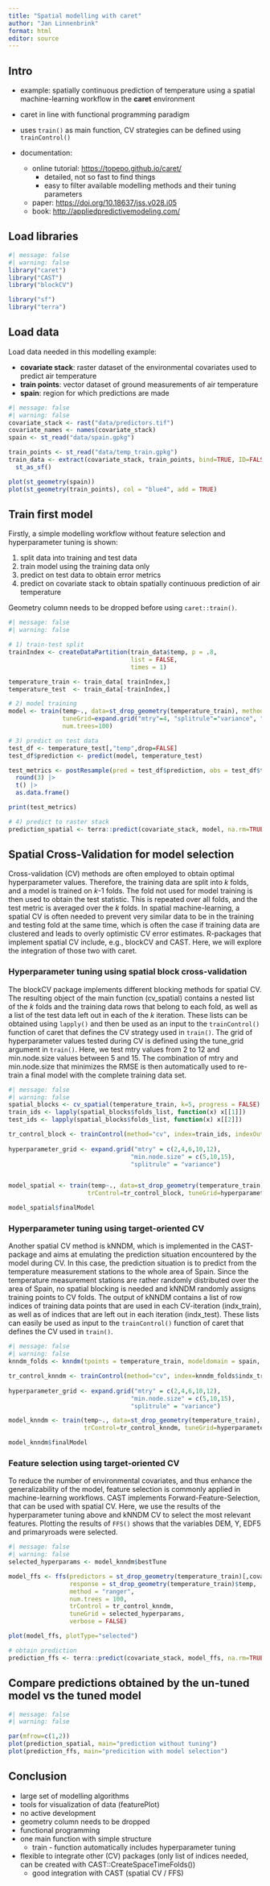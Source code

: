 ```yaml
---
title: "Spatial modelling with caret"
author: "Jan Linnenbrink"
format: html
editor: source
---
```


## Intro
- example: spatially continuous prediction of temperature using a spatial machine-learning workflow in the **caret** environment

- caret in line with functional programming paradigm
- uses `train()` as main function, CV strategies can be defined using `trainControl()`
- documentation:
  - online tutorial: <https://topepo.github.io/caret/>
    - detailed, not so fast to find things
    - easy to filter available modelling methods and their tuning parameters
  - paper: <https://doi.org/10.18637/jss.v028.i05>
  - book: <http://appliedpredictivemodeling.com/>
  

## Load libraries
``` r
#| message: false
#| warning: false
library("caret")
library("CAST")
library("blockCV")

library("sf")
library("terra")

```


## Load data

Load data needed in this modelling example:

- **covariate stack**: raster dataset of the environmental covariates used to predict air temperature
- **train points**: vector dataset of ground measurements of air temperature
- **spain**: region for which predictions are made

```r
#| message: false
#| warning: false
covariate_stack <- rast("data/predictors.tif")
covariate_names <- names(covariate_stack)
spain <- st_read("data/spain.gpkg")

train_points <- st_read("data/temp_train.gpkg")
train_data <- extract(covariate_stack, train_points, bind=TRUE, ID=FALSE) |> 
  st_as_sf()

plot(st_geometry(spain))
plot(st_geometry(train_points), col = "blue4", add = TRUE)

```



## Train first model

Firstly, a simple modelling workflow without feature selection and hyperparameter tuning is shown:

1) split data into training and test data
2) train model using the training data only
3) predict on test data to obtain error metrics
4) predict on covariate stack to obtain spatially continuous prediction of air temperature

::: {.callout-note}
Geometry column needs to be dropped before using `caret::train()`.
:::

```r
#| message: false
#| warning: false

# 1) train-test split
trainIndex <- createDataPartition(train_data$temp, p = .8, 
                                  list = FALSE, 
                                  times = 1)

temperature_train <- train_data[ trainIndex,]
temperature_test  <- train_data[-trainIndex,]

# 2) model training
model <- train(temp~., data=st_drop_geometry(temperature_train), method="ranger",
               tuneGrid=expand.grid("mtry"=4, "splitrule"="variance", "min.node.size"=5),
               num.trees=100)

# 3) predict on test data
test_df <- temperature_test[,"temp",drop=FALSE]
test_df$prediction <- predict(model, temperature_test)

test_metrics <- postResample(pred = test_df$prediction, obs = test_df$temp) |> 
  round(3) |> 
  t() |> 
  as.data.frame()

print(test_metrics)

# 4) predict to raster stack
prediction_spatial <- terra::predict(covariate_stack, model, na.rm=TRUE)
```


## Spatial Cross-Validation for model selection
Cross-validation (CV) methods are often employed to obtain optimal hyperparameter values. Therefore, the training data are split into  $k$ folds, and a model is trained on $k$-1 folds. The fold not used for model training is then used to obtain the test statistic. This is repeated over all folds, and the test metric is averaged over the $k$ folds. In spatial machine-learning, a spatial CV is often needed to prevent very similar data to be in the training and testing fold at the same time, which is often the case if training data are clustered and leads to overly optimistic CV error estimates.
R-packages that implement spatial CV include, e.g., blockCV and CAST. Here, we will explore the integration of those two with caret.

### Hyperparameter tuning using spatial block cross-validation
The blockCV package implements different blocking methods for spatial CV. The resulting object of the main function (cv_spatial) contains a nested list of the $k$ folds and the training data rows that belong to each fold, as well as a list of the test data left out in each of the $k$ iteration. These lists can be obtained using `lapply()` and then be used as an input to the `trainControl()` function of caret that defines the CV strategy used in `train()`. The grid of hyperparameter values tested during CV is defined using the tune_grid argument in `train()`. Here, we test mtry values from 2 to 12 and min.node.size values between 5 and 15. The combination of mtry and min.node.size that minimizes the RMSE is then automatically used to re-train a final model with the complete training data set. 

```r
#| message: false
#| warning: false
spatial_blocks <- cv_spatial(temperature_train, k=5, progress = FALSE)
train_ids <- lapply(spatial_blocks$folds_list, function(x) x[[1]])
test_ids <- lapply(spatial_blocks$folds_list, function(x) x[[2]])

tr_control_block <- trainControl(method="cv", index=train_ids, indexOut = test_ids, savePredictions = TRUE)
  
hyperparameter_grid <- expand.grid("mtry" = c(2,4,6,10,12), 
                                  "min.node.size" = c(5,10,15),
                                  "splitrule" = "variance")


model_spatial <- train(temp~., data=st_drop_geometry(temperature_train), method="ranger", 
                      trControl=tr_control_block, tuneGrid=hyperparameter_grid, num.trees=100)

model_spatial$finalModel

```




### Hyperparameter tuning using target-oriented CV
Another spatial CV method is kNNDM, which is implemented in the CAST-package and aims at emulating the prediction situation encountered by the model during CV. In this case, the prediction situation is to predict from the temperature measurement stations to the whole area of Spain. Since the temperature measurement stations are rather randomly distributed over the area of Spain, no spatial blocking is needed and kNNDM randomly assigns training points to CV folds. 
The output of kNNDM contains a list of row indices of training data points that are used in each CV-iteration (indx_train), as well as of indices that are left out in each iteration (indx_test). These lists can easily be used as input to the `trainControl()` function of caret that defines the CV used in `train()`.


```r
#| message: false
#| warning: false
knndm_folds <- knndm(tpoints = temperature_train, modeldomain = spain, space="geographical", clustering = "kmeans", k = 5)

tr_control_knndm <- trainControl(method="cv", index=knndm_folds$indx_train, indexOut = knndm_folds$indx_test, savePredictions = TRUE)
  
hyperparameter_grid <- expand.grid("mtry" = c(2,4,6,10,12), 
                                  "min.node.size" = c(5,10,15),
                                  "splitrule" = "variance")

model_knndm <- train(temp~., data=st_drop_geometry(temperature_train), method="ranger", 
                     trControl=tr_control_knndm, tuneGrid=hyperparameter_grid, num.trees=100)

model_knndm$finalModel


```

### Feature selection using target-oriented CV
To reduce the number of environmental covariates, and thus enhance the generalizability of the model, feature selection is commonly applied in machine-learning workflows. CAST implements Forward-Feature-Selection, that can be used with spatial CV. Here, we use the results of the hyperparameter tuning above and kNNDM CV to select the most relevant features. Plotting the results of `FFS()` shows that the variables DEM, Y, EDF5 and primaryroads were selected.

```r
#| message: false
#| warning: false
selected_hyperparams <- model_knndm$bestTune

model_ffs <- ffs(predictors = st_drop_geometry(temperature_train)[,covariate_names],
                 response = st_drop_geometry(temperature_train)$temp, 
                 method = "ranger",
                 num.trees = 100,
                 trControl = tr_control_knndm, 
                 tuneGrid = selected_hyperparams, 
                 verbose = FALSE)

plot(model_ffs, plotType="selected")

# obtain prediction
prediction_ffs <- terra::predict(covariate_stack, model_ffs, na.rm=TRUE)

```



## Compare predictions obtained by the un-tuned model vs the tuned model
```r
#| message: false
#| warning: false

par(mfrow=c(1,2))
plot(prediction_spatial, main="prediction without tuning")
plot(prediction_ffs, main="predicition with model selection")

```


## Conclusion


- large set of modelling algorithms
- tools for visualization of data (featurePlot)
- no active development
- geometry column needs to be dropped
- functional programming
- one main function with simple structure
  - train - function automatically includes hyperparameter tuning
- flexible to integrate other (CV) packages (only list of indices needed, can be created with CAST::CreateSpaceTimeFolds())
  - good integration with CAST (spatial CV / FFS)


